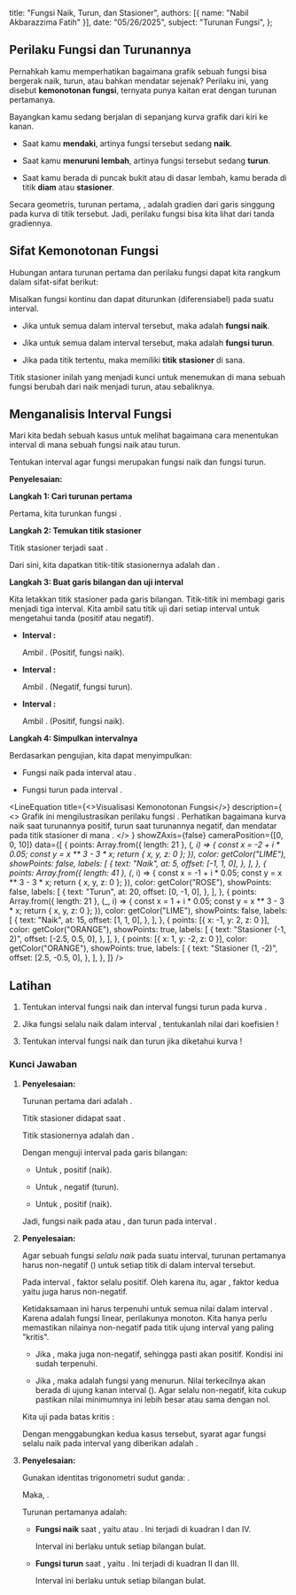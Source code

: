 
  title: "Fungsi Naik, Turun, dan Stasioner",
  authors: [{ name: "Nabil Akbarazzima Fatih" }],
  date: "05/26/2025",
  subject: "Turunan Fungsi",
};

## Perilaku Fungsi dan Turunannya

Pernahkah kamu memperhatikan bagaimana grafik sebuah fungsi bisa bergerak naik, turun, atau bahkan mendatar sejenak? Perilaku ini, yang disebut **kemonotonan fungsi**, ternyata punya kaitan erat dengan turunan pertamanya.

Bayangkan kamu sedang berjalan di sepanjang kurva grafik dari kiri ke kanan.

-   Saat kamu **mendaki**, artinya fungsi tersebut sedang **naik**.

-   Saat kamu **menuruni lembah**, artinya fungsi tersebut sedang **turun**.

-   Saat kamu berada di puncak bukit atau di dasar lembah, kamu berada di titik **diam** atau **stasioner**.

Secara geometris, turunan pertama, <InlineMath math="f'(x)" />, adalah gradien dari garis singgung pada kurva di titik tersebut. Jadi, perilaku fungsi bisa kita lihat dari tanda gradiennya.

## Sifat Kemonotonan Fungsi

Hubungan antara turunan pertama dan perilaku fungsi dapat kita rangkum dalam sifat-sifat berikut:

Misalkan fungsi <InlineMath math="y = f(x)" /> kontinu dan dapat diturunkan (diferensiabel) pada suatu interval.

-   Jika <InlineMath math="f'(x) > 0" /> untuk semua <InlineMath math="x" /> dalam interval tersebut, maka <InlineMath math="f(x)" /> adalah **fungsi naik**.

-   Jika <InlineMath math="f'(x) < 0" /> untuk semua <InlineMath math="x" /> dalam interval tersebut, maka <InlineMath math="f(x)" /> adalah **fungsi turun**.

-   Jika <InlineMath math="f'(x) = 0" /> pada titik tertentu, maka <InlineMath math="f(x)" /> memiliki **titik stasioner** di sana.

Titik stasioner inilah yang menjadi kunci untuk menemukan di mana sebuah fungsi berubah dari naik menjadi turun, atau sebaliknya.

## Menganalisis Interval Fungsi

Mari kita bedah sebuah kasus untuk melihat bagaimana cara menentukan interval di mana sebuah fungsi naik atau turun.

Tentukan interval agar fungsi <InlineMath math="f(x) = x^3 - 3x" /> merupakan fungsi naik dan fungsi turun.

**Penyelesaian:**

**Langkah 1: Cari turunan pertama**

Pertama, kita turunkan fungsi <InlineMath math="f(x)" />.

<BlockMath math="f'(x) = 3x^2 - 3" />

**Langkah 2: Temukan titik stasioner**

Titik stasioner terjadi saat <InlineMath math="f'(x) = 0" />.

<div className="flex flex-col gap-4">
    <BlockMath math="3x^2 - 3 = 0" />
    <BlockMath math="x^2 - 1 = 0" />
    <BlockMath math="(x-1)(x+1) = 0" />
</div>

Dari sini, kita dapatkan titik-titik stasionernya adalah <InlineMath math="x = 1" /> dan <InlineMath math="x = -1" />.

**Langkah 3: Buat garis bilangan dan uji interval**

Kita letakkan titik stasioner pada garis bilangan. Titik-titik ini membagi garis menjadi tiga interval. Kita ambil satu titik uji dari setiap interval untuk mengetahui tanda <InlineMath math="f'(x)" /> (positif atau negatif).

-   **Interval <InlineMath math="x < -1" />:**
    
    Ambil <InlineMath math="x=-2" />. <InlineMath math="f'(-2) = 3(-2)^2 - 3 = 9" /> (Positif, fungsi naik).

-   **Interval <InlineMath math="-1 < x < 1" />:**
    
    Ambil <InlineMath math="x=0" />. <InlineMath math="f'(0) = 3(0)^2 - 3 = -3" /> (Negatif, fungsi turun).

-   **Interval <InlineMath math="x > 1" />:**
    
    Ambil <InlineMath math="x=2" />. <InlineMath math="f'(2) = 3(2)^2 - 3 = 9" /> (Positif, fungsi naik).

**Langkah 4: Simpulkan intervalnya**

Berdasarkan pengujian, kita dapat menyimpulkan:

-   Fungsi naik pada interval <InlineMath math="x < -1" /> atau <InlineMath math="x > 1" />.

-   Fungsi turun pada interval <InlineMath math="-1 < x < 1" />.

<LineEquation
  title={<>Visualisasi Kemonotonan Fungsi</>}
  description={
    <>
      Grafik ini mengilustrasikan perilaku fungsi <InlineMath math="f(x) = x^3 - 3x" />. 
      Perhatikan bagaimana kurva naik saat turunannya positif, turun saat turunannya negatif, dan mendatar pada titik stasioner di mana <InlineMath math="f'(x)=0" />.
    </>
  }
  showZAxis={false}
  cameraPosition={[0, 0, 10]}
  data={[
    {
      points: Array.from({ length: 21 }, (_, i) => {
        const x = -2 + i * 0.05;
        const y = x ** 3 - 3 * x;
        return { x, y, z: 0 };
      }),
      color: getColor("LIME"),
      showPoints: false,
      labels: [
        {
          text: "Naik",
          at: 5,
          offset: [-1, 1, 0],
        },
      ],
    },
    {
      points: Array.from({ length: 41 }, (_, i) => {
        const x = -1 + i * 0.05;
        const y = x ** 3 - 3 * x;
        return { x, y, z: 0 };
      }),
      color: getColor("ROSE"),
      showPoints: false,
      labels: [
        {
          text: "Turun",
          at: 20,
          offset: [0, -1, 0],
        },
      ],
    },
    {
      points: Array.from({ length: 21 }, (_, i) => {
        const x = 1 + i * 0.05;
        const y = x ** 3 - 3 * x;
        return { x, y, z: 0 };
      }),
      color: getColor("LIME"),
      showPoints: false,
      labels: [
        {
          text: "Naik",
          at: 15,
          offset: [1, 1, 0],
        },
      ],
    },
    {
      points: [{ x: -1, y: 2, z: 0 }],
      color: getColor("ORANGE"),
      showPoints: true,
      labels: [
        {
          text: "Stasioner (-1, 2)",
          offset: [-2.5, 0.5, 0],
        },
      ],
    },
    {
      points: [{ x: 1, y: -2, z: 0 }],
      color: getColor("ORANGE"),
      showPoints: true,
      labels: [
        {
          text: "Stasioner (1, -2)",
          offset: [2.5, -0.5, 0],
        },
      ],
    },
  ]}
/>

## Latihan

1.  Tentukan interval fungsi naik dan interval fungsi turun pada kurva <InlineMath math="f(x) = x^3 - 3x^2 - 15" />.

2.  Jika fungsi <InlineMath math="f(x) = ax^3 + x^2 + 5" /> selalu naik dalam interval <InlineMath math="0 < x < 2" />, tentukanlah nilai dari koefisien <InlineMath math="a" />!

3.  Tentukan interval fungsi naik dan turun jika diketahui kurva <InlineMath math="f(x) = \sin 2x \cos 2x" />!

### Kunci Jawaban

1.  **Penyelesaian:**

    Turunan pertama dari <InlineMath math="f(x) = x^3 - 3x^2 - 15" /> adalah <InlineMath math="f'(x) = 3x^2 - 6x" />.
    
    Titik stasioner didapat saat <InlineMath math="f'(x) = 0" />.

    <BlockMath math="3x^2 - 6x = 0 \implies 3x(x - 2) = 0" />

    Titik stasionernya adalah <InlineMath math="x=0" /> dan <InlineMath math="x=2" />.

    Dengan menguji interval pada garis bilangan:

    -   Untuk <InlineMath math="x<0" />, <InlineMath math="f'(x)" /> positif (naik).

    -   Untuk <InlineMath math="0<x<2" />, <InlineMath math="f'(x)" /> negatif (turun).

    -   Untuk <InlineMath math="x>2" />, <InlineMath math="f'(x)" /> positif (naik).

    Jadi, fungsi naik pada <InlineMath math="x < 0" /> atau <InlineMath math="x > 2" />, dan turun pada interval <InlineMath math="0 < x < 2" />.

2.  **Penyelesaian:**

    Agar sebuah fungsi *selalu naik* pada suatu interval, turunan pertamanya harus non-negatif (<InlineMath math="f'(x) \ge 0" />) untuk setiap titik di dalam interval tersebut.

    <BlockMath math="f'(x) = 3ax^2 + 2x = x(3ax + 2)" />
    
    Pada interval <InlineMath math="0 < x < 2" />, faktor <InlineMath math="x" /> selalu positif. Oleh karena itu, agar <InlineMath math="f'(x) \ge 0" />, faktor kedua yaitu <InlineMath math="(3ax + 2)" /> juga harus non-negatif.
    
    <BlockMath math="3ax + 2 \ge 0" />
    
    Ketidaksamaan ini harus terpenuhi untuk semua nilai <InlineMath math="x" /> dalam interval <InlineMath math="0 < x < 2" />. Karena <InlineMath math="h(x) = 3ax + 2" /> adalah fungsi linear, perilakunya monoton. Kita hanya perlu memastikan nilainya non-negatif pada titik ujung interval yang paling "kritis".

    -   Jika <InlineMath math="a \ge 0" />, maka <InlineMath math="3ax" /> juga non-negatif, sehingga <InlineMath math="3ax+2" /> pasti akan positif. Kondisi ini sudah terpenuhi.

    -   Jika <InlineMath math="a < 0" />, maka <InlineMath math="h(x)" /> adalah fungsi yang menurun. Nilai terkecilnya akan berada di ujung kanan interval (<InlineMath math="x=2" />). Agar <InlineMath math="h(x)" /> selalu non-negatif, kita cukup pastikan nilai minimumnya ini lebih besar atau sama dengan nol.

    Kita uji pada batas kritis <InlineMath math="x=2" />:

    <div className="flex flex-col gap-4">
        <BlockMath math="3a(2) + 2 \ge 0" />
        <BlockMath math="6a \ge -2" />
        <BlockMath math="a \ge -1/3" />
    </div>

    Dengan menggabungkan kedua kasus tersebut, syarat agar fungsi selalu naik pada interval yang diberikan adalah <InlineMath math="a \ge -1/3" />.

3.  **Penyelesaian:**

    Gunakan identitas trigonometri sudut ganda: <InlineMath math="\sin(2A) = 2\sin(A)\cos(A)" />.

    Maka, <InlineMath math="f(x) = \sin 2x \cos 2x = \frac{1}{2} \sin(4x)" />.
    
    Turunan pertamanya adalah:

    <BlockMath math="f'(x) = \frac{1}{2} \cdot \cos(4x) \cdot 4 = 2\cos(4x)" />
    
    -   **Fungsi naik** saat <InlineMath math="f'(x) > 0" />, yaitu <InlineMath math="2\cos(4x) > 0" /> atau <InlineMath math="\cos(4x) > 0" />. Ini terjadi di kuadran I dan IV.

        <div className="flex flex-col gap-4">
            <BlockMath math="-\frac{\pi}{2} + 2k\pi < 4x < \frac{\pi}{2} + 2k\pi" />
            <BlockMath math="-\frac{\pi}{8} + \frac{k\pi}{2} < x < \frac{\pi}{8} + \frac{k\pi}{2}" />
        </div>

        Interval ini berlaku untuk setiap <InlineMath math="k" /> bilangan bulat.

    -   **Fungsi turun** saat <InlineMath math="f'(x) < 0" />, yaitu <InlineMath math="\cos(4x) < 0" />. Ini terjadi di kuadran II dan III.

        <div className="flex flex-col gap-4">
            <BlockMath math="\frac{\pi}{2} + 2k\pi < 4x < \frac{3\pi}{2} + 2k\pi" />
            <BlockMath math="\frac{\pi}{8} + \frac{k\pi}{2} < x < \frac{3\pi}{8} + \frac{k\pi}{2}" />
        </div>

        Interval ini berlaku untuk setiap <InlineMath math="k" /> bilangan bulat.